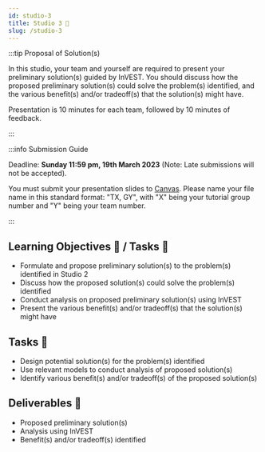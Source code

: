 ```yaml
---
id: studio-3
title: Studio 3 🎤
slug: /studio-3
---
```





<StudioType type="presentation"/>

:::tip Proposal of Solution(s)

In this studio, your team and yourself are required to present your preliminary solution(s) guided by InVEST. You should discuss how the proposed preliminary solution(s) could solve the problem(s) identified, and the various benefit(s) and/or tradeoff(s) that the solution(s) might have. 

Presentation is 10 minutes for each team, followed by 10 minutes of feedback. 

:::

:::info Submission Guide

Deadline: **Sunday 11:59 pm, 19th March 2023** (Note: Late submissions will not be accepted).

You must submit your presentation slides to [Canvas](https://canvas.nus.edu.sg/courses/42112/assignments/23504). Please name your file name in this standard format: "TX, GY", with "X" being your tutorial group number and "Y" being your team number. 

:::

## Learning Objectives 🎯 / Tasks 🔨
- Formulate and propose preliminary solution(s) to the problem(s) identified in Studio 2
- Discuss how the proposed solution(s) could solve the problem(s) identified
- Conduct analysis on proposed preliminary solution(s) using InVEST
- Present the various benefit(s) and/or tradeoff(s) that the solution(s) might have

## Tasks 🔨
- Design potential solution(s) for the problem(s) identified
- Use relevant models to conduct analysis of proposed solution(s)
- Identify various benefit(s) and/or tradeoff(s) of the proposed solution(s)

## Deliverables 📂
- Proposed preliminary solution(s)
- Analysis using InVEST
- Benefit(s) and/or tradeoff(s) identified

